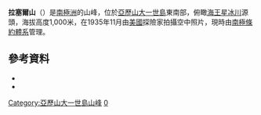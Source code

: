{{coord|71|45|S|68|50|W|source:GNIS|display=title}}

'''拉塞爾山'''（{{lang-en|Mount Lassell}}）是[[南極洲|南極洲]]的山峰，位於[[亞歷山大一世島|亞歷山大一世島]]東南部，俯瞰[[海王星冰川|海王星冰川]]源頭，海拔高度1,000米，在1935年11月由[[美國|美國]]探險家拍攝空中照片，現時由[[南極條約體系|南極條約體系]]管理。

==參考資料==

*{{cite gnis | type = antarid | id = 8563| name = Mount Lassell | accessdate = 2013-06-03}}
*{{usgs-gazetteer|id=8563}}

{{DEFAULTSORT:Mount Lassell}}
[[Category:亞歷山大一世島山峰|Category:亞歷山大一世島山峰]]
[[Category:海拔1000公尺至1999公尺的南極洲山峰|0]]

{{AlexanderIsland-geo-stub}}